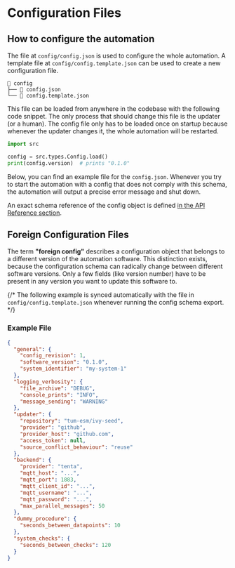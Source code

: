 # Configuration Files

## How to configure the automation

The file at `config/config.json` is used to configure the whole automation. A template file at `config/config.template.json` can be used to create a new configuration file.

```
📁 config
├── 📄 config.json
└── 📄 config.template.json
```

This file can be loaded from anywhere in the codebase with the following code snippet. The only process that should change this file is the updater (or a human). The config file only has to be loaded once on startup because whenever the updater changes it, the whole automation will be restarted.

```python
import src

config = src.types.Config.load()
print(config.version)  # prints "0.1.0"
```

Below, you can find an example file for the `config.json`. Whenever you try to start the automation with a config that does not comply with this schema, the automation will output a precise error message and shut down.

An exact schema reference of the config object is defined [in the API Reference section](/api-reference/configuration).

## Foreign Configuration Files

The term **"foreign config"** describes a configuration object that belongs to a different version of the automation software. This distinction exists, because the configuration schema can radically change between different software versions. Only a few fields (like version number) have to be present in any version you want to update this software to.

{/* The following example is synced automatically with the file in `config/config.template.json` whenever running the config schema export. */}

### Example File

```json
{
  "general": {
    "config_revision": 1,
    "software_version": "0.1.0",
    "system_identifier": "my-system-1"
  },
  "logging_verbosity": {
    "file_archive": "DEBUG",
    "console_prints": "INFO",
    "message_sending": "WARNING"
  },
  "updater": {
    "repository": "tum-esm/ivy-seed",
    "provider": "github",
    "provider_host": "github.com",
    "access_token": null,
    "source_conflict_behaviour": "reuse"
  },
  "backend": {
    "provider": "tenta",
    "mqtt_host": "...",
    "mqtt_port": 1883,
    "mqtt_client_id": "...",
    "mqtt_username": "...",
    "mqtt_password": "...",
    "max_parallel_messages": 50
  },
  "dummy_procedure": {
    "seconds_between_datapoints": 10
  },
  "system_checks": {
    "seconds_between_checks": 120
  }
}
```
